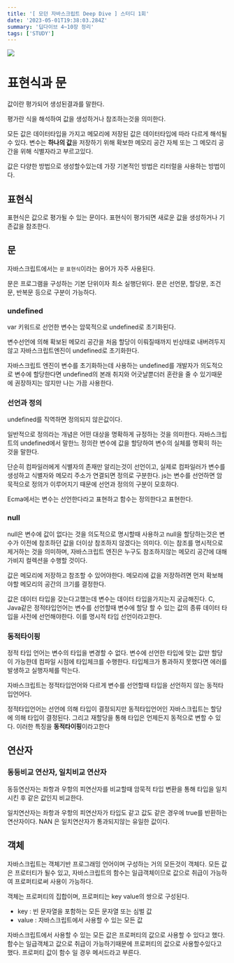```yaml
---
title: '[ 모던 자바스크립트 Deep Dive ] 스터디 1회'
date: '2023-05-01T19:38:03.284Z'
summary: '딥다이브 4~10장 정리'
tags: ['STUDY']
---
```


![](./js.png)

# 표현식과 문

값이란 평가되어 생성된결과를 말한다.

평가란 식을 해석하여 값을 생성하거나 참조하는것을 의미한다.

모든 값은 데이터타입을 가지고 메모리에 저장된 값은 데이터타입에 따라 다르게 해석될 수 있다. 변수는 **하나의 값**을 저장하기 위해 확보한 메모리 공간 자체 또는 그 메모리 공간을 위해 식별자라고 부르고있다.

값은 다양한 방법으로 생성할수있는데 가장 기본적인 방법은 리터럴을 사용하는 방법이다.

## 표현식

표현식은 값으로 평가될 수 있는 문이다. 표현식이 평가되면 새로운 값을 생성하거나 기존값을 참조한다.

## 문

자바스크립트에서는 `문` `표현식`이라는 용어가 자주 사용된다.

문은 프로그램을 구성하는 기본 단위이자 최소 실행단위다. 문은 선언문, 할당문, 조건문, 반복문 등으로 구분이 가능하다.

### undefined

var 키워드로 선언한 변수는 암묵적으로 undefined로 초기화된다.

변수선언에 의해 확보된 메모리 공간을 처음 할당이 이뤄질때까지 빈상태로 내버려두지않고 자바스크립트엔진이 undefined로 초기화한다.

자바스크립트 엔진이 변수를 초기화하는데 사용하는 undefined를 개발자가 의도적으로 변수에 할당한다면 undefined의 본래 취지와 어긋날뿐더러 혼란을 줄 수 있기때문에 권장하지는 않지만 나는 가끔 사용한다.

### 선언과 정의

undefined를 직역하면 정의되지 않은값이다.

일반적으로 정의라는 개념은 어떤 대상을 명확하게 규정하는 것을 의미한다. 자바스크립트의 undefined에서 말한느 정의란 변수에 값을 할당하여 변수의 실체를 명확히 하는것을 말한다.

단순히 컴파일러에게 식별자의 존재만 알리는것이 선언이고, 실제로 컴파일러가 변수를 생성하고 식별자와 메모리 주소가 연결되면 정의로 구분한다. js는 변수를 선언하면 암묵적으로 정의가 이루어지기 때문에 선언과 정의의 구분이 모호하다.

Ecma에서는 변수는 선언한다라고 표현하고 함수는 정의한다고 표현한다.

### null

null은 변수에 값이 없다는 것을 의도적으로 명시할때 사용하고 null을 할당하는것은 변수가 이전에 참조하던 값을 더이상 참조하지 않겠다는 의미다. 이는 참조를 명시적으로 제거하는 것을 의미하며, 자바스크립트 엔진은 누구도 참조하지않는 메모리 공간에 대해 가비지 컬렉션을 수행할 것이다.

값은 메모리에 저장하고 참조할 수 있어야한다. 메모리에 값을 저장하려면 먼저 확보해야할 메모리의 공간의 크기를 결정한다.

값은 데이터 타입을 갖는다고했는데 변수는 데이터 타입을가지는지 궁금해진다. C, Java같은 정적타입언어는 변수를 선언할때 변수에 할당 할 수 있는 값의 종류 데이터 타입을 사전에 선언해야한다. 이를 명시적 타입 선언이라고한다.

### 동적타이핑

정적 타입 언어는 변수의 타입을 변경할 수 없다. 변수에 선언한 타입에 맞는 값만 할당이 가능한데 컴파일 시점에 타입체크를 수행한다. 타입체크가 통과하지 못했다면 에러를 발생하고 실행자체를 막는다.

자바스크립트는 정적타입언어와 다르게 변수를 선언할때 타입을 선언하지 않는 동적타입언어다.

정적타입언어는 선언에 의해 타입이 결정되지만 동적타입언어인 자바스크립트는 할당에 의해 타입이 결정된다. 그리고 재할당을 통해 타입은 언제든지 동적으로 변할 수 있다. 이러한 특징을 **동적타이핑**이라고한다

## 연산자

### 동등비교 연산자, 일치비교 연산자

동등연산자는 좌항과 우항의 피연산자를 비교할때 암묵적 타입 변환을 통해 타입을 일치 시킨 후 같은 값인지 비교한다.

일치연산자는 좌항과 우항의 피연산자가 타입도 같고 값도 같은 경우에 true를 반환하는 연산자이다. NAN 은 일치연산자가 통과되지않는 유일한 값이다.

## 객체

자바스크립트는 객체기반 프로그래밍 언어이며 구성하는 거의 모든것이 객체다. 모든 값은 프로터티가 될수 있고, 자바스크립트의 함수는 일급객체이므로 값으로 취급이 가능하여 프로퍼티로써 사용이 가능하다.

객체는 프로퍼티의 집합이며, 프로퍼티는 key value의 쌍으로 구성된다.

- key : 빈 문자열을 포함하는 모든 문자열 또는 심벌 값
- value : 자바스크립트에서 사용할 수 있는 모든 값

자바스크립트에서 사용할 수 있는 모든 값은 프로퍼티의 값으로 사용할 수 있다고 했다. 함수는 일급객체고 값으로 취급이 가능하기때문에 프로퍼티의 값으로 사용할수있다고 했다. 프로퍼티 값이 함수 일 경우 메서드라고 부른다.

